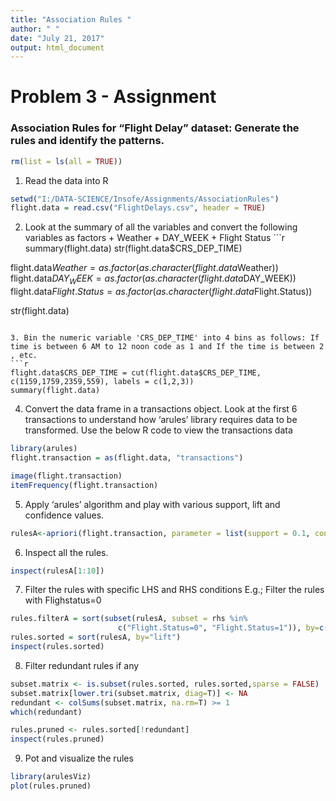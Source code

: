 ---
title: "Association Rules "
author: " "
date: "July 21, 2017"
output: html_document
---
# Problem 3 - Assignment
### Association Rules for "Flight Delay" dataset: Generate the rules and identify the patterns. 

```{r}
rm(list = ls(all = TRUE))
```

1. Read the data into R

```{r, echo=T}
setwd("I:/DATA-SCIENCE/Insofe/Assignments/AssociationRules")
flight.data = read.csv("FlightDelays.csv", header = TRUE)
```


2. Look at the summary of all the variables and convert the following variables as factors 
        + Weather 
        + DAY_WEEK 
        + Flight Status
```{r}
summary(flight.data)
str(flight.data$CRS_DEP_TIME)

flight.data$Weather = as.factor(as.character(flight.data$Weather))
flight.data$DAY_WEEK = as.factor(as.character(flight.data$DAY_WEEK))
flight.data$Flight.Status = as.factor(as.character(flight.data$Flight.Status))

str(flight.data)
```

3. Bin the numeric variable 'CRS_DEP_TIME' into 4 bins as follows: If time is between 6 AM to 12 noon code as 1 and If the time is between 2 , etc.
```{r}
flight.data$CRS_DEP_TIME = cut(flight.data$CRS_DEP_TIME, c(1159,1759,2359,559), labels = c(1,2,3))
summary(flight.data)

```

4. Convert the data frame in a transactions object. Look at the first 6 transactions to understand how 'arules' library requires data to be transformed. Use the below R code to view the transactions data 
```{r}
library(arules)
flight.transaction = as(flight.data, "transactions")

image(flight.transaction)
itemFrequency(flight.transaction)
```

5. Apply 'arules' algorithm and play with various support, lift and confidence values.
```{r}
rulesA<-apriori(flight.transaction, parameter = list(support = 0.1, conf = 0.2, target = 'rules', minlen = 3))
```

6. Inspect all the rules.
```{r}
inspect(rulesA[1:10])
```

7. Filter the rules with specific LHS and RHS conditions 
E.g.; Filter the rules with Flighstatus=0
```{r}
rules.filterA = sort(subset(rulesA, subset = rhs %in% 
                        c("Flight.Status=0", "Flight.Status=1")), by=c("support", "confidence"))
rules.sorted = sort(rulesA, by="lift")
inspect(rules.sorted)
```

8. Filter redundant rules if any
```{r}
subset.matrix <- is.subset(rules.sorted, rules.sorted,sparse = FALSE)
subset.matrix[lower.tri(subset.matrix, diag=T)] <- NA
redundant <- colSums(subset.matrix, na.rm=T) >= 1
which(redundant)

rules.pruned <- rules.sorted[!redundant]
inspect(rules.pruned)
```

9. Pot and visualize the rules
```{r}
library(arulesViz)
plot(rules.pruned)

```